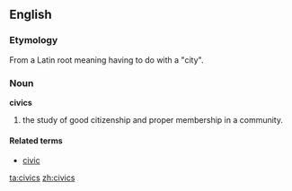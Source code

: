 ==English==
=== Etymology ===
From a Latin root meaning having to do with a "city".

=== Noun ===
'''civics'''

#the study of good citizenship and proper membership in a community.

====Related terms====
*[[civic]]

[[ta:civics]]
[[zh:civics]]